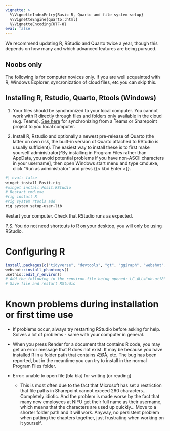 ```yaml
---
vignette: >
  %\VignetteIndexEntry{Basic R, Quarto and file system setup}
  %\VignetteEngine{quarto::html}
  %\VignetteEncoding{UTF-8}
eval: false
---
```



::: callout-tip

We recommend updating R, RStudio and Quarto twice a year, though this depends on how many and which advanced features are being pursued.

:::

::: callout-note

## Noobs only

The following is for computer novices only. If you are well acquainted with R, Windows Explorer, syncronization of cloud files, etc you can skip this.

:::

## Installing R, Rstudio, Quarto, Rtools (Windows)

#. Your files should be synchronized to your local computer. You cannot work with R directly through files and folders only available in the cloud (e.g. Teams). [See here](https://www.berkshirecc.edu/knowledge/microsoft-office/sync-teams-files.php) for synchronizing from a Teams or Sharepoint project to you local computer. 

#. Install R, Rstudio and optionally a newest pre-release of Quarto (the latter on own risk, the built-in version of Quarto attached to RStudio is usually sufficient). The easiest way to install these is to first make yourself administrator[^By installing in Program Files rather than AppData, you avoid potential problems if you have non-ASCII characters in your username], then open Windows start menu and type cmd.exe, click "Run as administrator" and press {{< kbd Enter >}}.


```bash
#| eval: false
winget install Posit.rig
#winget install Posit.RStudio
# Restart cmd.exe
#rig install R
#rig system rtools add
rig system setup-user-lib
```

Restart your computer. Check that RStudio runs as expected.

P.S. You do not need shortcuts to R on your desktop, you will only be using RStudio.


# Configuring R

```R
install.packages(c("tidyverse", "devtools", "gt", "ggiraph", "webshot", "webshot2", "saros.base", "saros"))
webshot::install_phantomjs()
usethis::edit_r_environ()
# Add the following in the renviron-file being opened: LC_ALL="nb.utf8"
# Save file and restart RStudio
```

# Known problems during installation or first time use

-   If problems occur, always try restarting RStudio before asking for help. Solves a lot of problems - same with your computer in general.

-   When you press Render for a document that contains R code, you may get an error message that R does not exist. It may be because you have installed R in a folder path that contains ÆØÅ, etc. The bug has been reported, but in the meantime you can try to install in the normal Program Files folder.

-   Error: unable to open file \[bla bla\] for writing \[or reading\]

    -   This is most often due to the fact that Microsoft has set a restriction that file paths in Sharepoint cannot exceed 260 characters... Completely idiotic. And the problem is made worse by the fact that many new employees at NIFU get their full name as their username, which means that the characters are used up quickly... Move to a shorter folder path and it will work. Anyway, no persistent problem when putting the chapters together, just frustrating when working on it yourself.